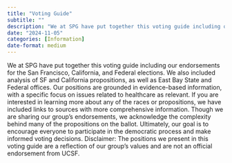 ```yaml
---
title: "Voting Guide"
subtitle: ""
description: "We at SPG have put together this voting guide including our endorsements for the San Francisco, California, and Federal elections. "
date: "2024-11-05"
categories: [Information]
date-format: medium 
---
```


We at SPG have put together this voting guide including our endorsements for the San Francisco, California, and Federal elections. We also included analysis of SF and California propositions, as well as East Bay State and Federal offices. Our positions are grounded in evidence-based information, with a specific focus on issues related to healthcare as relevant. If you are interested in learning more about any of the races or propositions, we have included links to sources with more comprehensive information. Though we are sharing our group's endorsements, we acknowledge the complexity behind many of the propositions on the ballot. Ultimately, our goal is to encourage everyone to participate in the democratic process and make informed voting decisions. Disclaimer: The positions we present in this voting guide are a reflection of our group's values and are not an official endorsement from UCSF.

